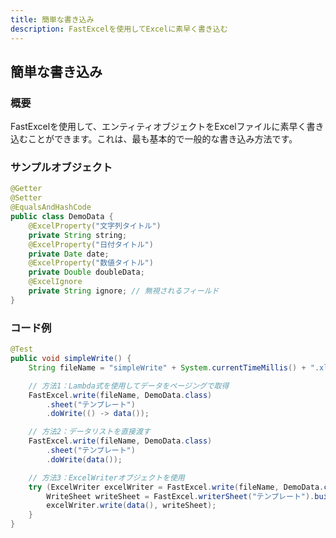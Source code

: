 ```yaml
---
title: 簡単な書き込み
description: FastExcelを使用してExcelに素早く書き込む
---
```

## 簡単な書き込み

### 概要
FastExcelを使用して、エンティティオブジェクトをExcelファイルに素早く書き込むことができます。これは、最も基本的で一般的な書き込み方法です。

### サンプルオブジェクト

```java
@Getter
@Setter
@EqualsAndHashCode
public class DemoData {
    @ExcelProperty("文字列タイトル")
    private String string;
    @ExcelProperty("日付タイトル")
    private Date date;
    @ExcelProperty("数値タイトル")
    private Double doubleData;
    @ExcelIgnore
    private String ignore; // 無視されるフィールド
}
```

### コード例

```java
@Test
public void simpleWrite() {
    String fileName = "simpleWrite" + System.currentTimeMillis() + ".xlsx";

    // 方法1：Lambda式を使用してデータをページングで取得
    FastExcel.write(fileName, DemoData.class)
        .sheet("テンプレート")
        .doWrite(() -> data());

    // 方法2：データリストを直接渡す
    FastExcel.write(fileName, DemoData.class)
        .sheet("テンプレート")
        .doWrite(data());

    // 方法3：ExcelWriterオブジェクトを使用
    try (ExcelWriter excelWriter = FastExcel.write(fileName, DemoData.class).build()) {
        WriteSheet writeSheet = FastExcel.writerSheet("テンプレート").build();
        excelWriter.write(data(), writeSheet);
    }
}
```